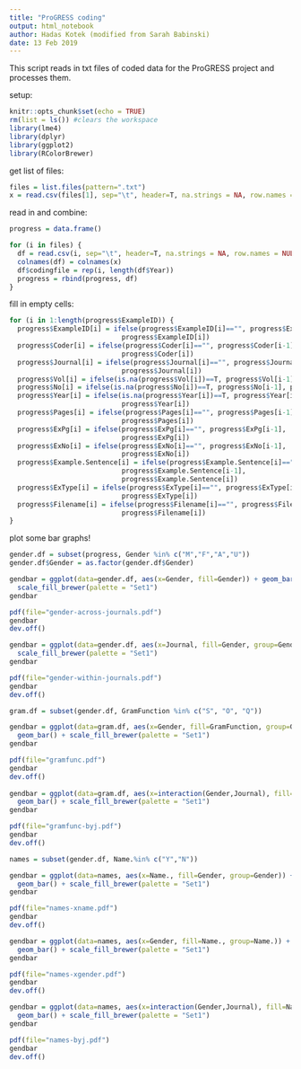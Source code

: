 ```yaml
---
title: "ProGRESS coding"
output: html_notebook
author: Hadas Kotek (modified from Sarah Babinski)
date: 13 Feb 2019
---
```


This script reads in txt files of coded data for the ProGRESS project and processes them.

setup: 

```r
knitr::opts_chunk$set(echo = TRUE)
rm(list = ls()) #clears the workspace
library(lme4)
library(dplyr)
library(ggplot2)
library(RColorBrewer)
```

get list of files:

```r
files = list.files(pattern=".txt")
x = read.csv(files[1], sep="\t", header=T, na.strings = NA, row.names = NULL)[ ,1:23]
```

read in and combine: 

```r
progress = data.frame()

for (i in files) {
  df = read.csv(i, sep="\t", header=T, na.strings = NA, row.names = NULL)[ ,1:23]
  colnames(df) = colnames(x)
  df$codingfile = rep(i, length(df$Year))
  progress = rbind(progress, df)
}
```

fill in empty cells: 

```r
for (i in 1:length(progress$ExampleID)) {
  progress$ExampleID[i] = ifelse(progress$ExampleID[i]=="", progress$ExampleID[i-1],
                            progress$ExampleID[i])
  progress$Coder[i] = ifelse(progress$Coder[i]=="", progress$Coder[i-1],
                            progress$Coder[i])
  progress$Journal[i] = ifelse(progress$Journal[i]=="", progress$Journal[i-1],
                            progress$Journal[i])
  progress$Vol[i] = ifelse(is.na(progress$Vol[i])==T, progress$Vol[i-1], progress$Vol[i])
  progress$No[i] = ifelse(is.na(progress$No[i])==T, progress$No[i-1], progress$No[i])
  progress$Year[i] = ifelse(is.na(progress$Year[i])==T, progress$Year[i-1],
                            progress$Year[i])
  progress$Pages[i] = ifelse(progress$Pages[i]=="", progress$Pages[i-1],
                            progress$Pages[i])
  progress$ExPg[i] = ifelse(progress$ExPg[i]=="", progress$ExPg[i-1],
                            progress$ExPg[i])
  progress$ExNo[i] = ifelse(progress$ExNo[i]=="", progress$ExNo[i-1],
                            progress$ExNo[i])
  progress$Example.Sentence[i] = ifelse(progress$Example.Sentence[i]=="",
                            progress$Example.Sentence[i-1],
                            progress$Example.Sentence[i])
  progress$ExType[i] = ifelse(progress$ExType[i]=="", progress$ExType[i-1],
                            progress$ExType[i])
  progress$Filename[i] = ifelse(progress$Filename[i]=="", progress$Filename[i-1],
                            progress$Filename[i])
}
```

plot some bar graphs!

```r
gender.df = subset(progress, Gender %in% c("M","F","A","U"))
gender.df$Gender = as.factor(gender.df$Gender)

gendbar = ggplot(data=gender.df, aes(x=Gender, fill=Gender)) + geom_bar() +
  scale_fill_brewer(palette = "Set1")
gendbar

pdf(file="gender-across-journals.pdf")
gendbar
dev.off()

gendbar = ggplot(data=gender.df, aes(x=Journal, fill=Gender, group=Gender)) + geom_bar() +
  scale_fill_brewer(palette = "Set1")
gendbar

pdf(file="gender-within-journals.pdf")
gendbar
dev.off()

gram.df = subset(gender.df, GramFunction %in% c("S", "O", "Q"))

gendbar = ggplot(data=gram.df, aes(x=Gender, fill=GramFunction, group=GramFunction)) +
  geom_bar() + scale_fill_brewer(palette = "Set1")
gendbar

pdf(file="gramfunc.pdf")
gendbar
dev.off()
  
gendbar = ggplot(data=gram.df, aes(x=interaction(Gender,Journal), fill=GramFunction, group=GramFunction)) +
  geom_bar() + scale_fill_brewer(palette = "Set1")
gendbar

pdf(file="gramfunc-byj.pdf")
gendbar
dev.off()

names = subset(gender.df, Name.%in% c("Y","N"))

gendbar = ggplot(data=names, aes(x=Name., fill=Gender, group=Gender)) +
  geom_bar() + scale_fill_brewer(palette = "Set1")
gendbar

pdf(file="names-xname.pdf")
gendbar
dev.off()

gendbar = ggplot(data=names, aes(x=Gender, fill=Name., group=Name.)) +
  geom_bar() + scale_fill_brewer(palette = "Set1")
gendbar

pdf(file="names-xgender.pdf")
gendbar
dev.off()

gendbar = ggplot(data=names, aes(x=interaction(Gender,Journal), fill=Name., group=Name.))+
  geom_bar() + scale_fill_brewer(palette = "Set1")
gendbar

pdf(file="names-byj.pdf")
gendbar
dev.off()
```

